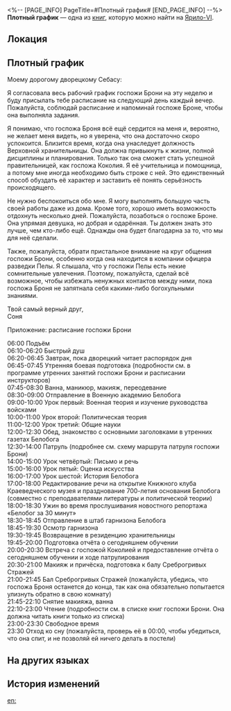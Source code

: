 <%-- [PAGE_INFO]
PageTitle=#Плотный график#
[END_PAGE_INFO] --%>
{{Дополнить}}
{{Книга Инфобокс
|id           = 122
|partIds      = 190266
|Название     = 
|Изображение  = Предмет Записи.png
|Мир          = Ярило-VI
|Томов        = 1
|Автор        = <!--нужно добавить-->
|Описание     = Взгляните на это расписание, и вы поймёте, почему Броня непрестанно вздыхает.
|Том1         = {{tx}}
|Источник1    = {{tx|Отсутствует источник}}
|Персонажи    = 
|Фракции      = 
}}
'''Плотный график''' — одна из [[Книги|книг]], которую можно найти на [[Ярило-VI]].

==Локация==
{{Отметка карты|<!--название карты-->|<!--id отметки-->}}

==Плотный график==
Моему дорогому дворецкому Себасу:

Я согласовала весь рабочий график госпожи Брони на эту неделю и буду присылать тебе расписание на следующий день каждый вечер. Пожалуйста, соблюдай расписание и напоминай госпоже Броне, чтобы она выполняла задания.

Я понимаю, что госпожа Броня всё ещё сердится на меня и, вероятно, не желает меня видеть, но я уверена, что она достаточно скоро успокоится. Близится время, когда она унаследует должность Верховной хранительницы. Она должна привыкнуть к жизни, полной дисциплины и планирования. Только так она сможет стать успешной правительницей, как госпожа Коколия. Я её учительница и помощница, а потому мне иногда необходимо быть строже с ней. Это единственный способ обуздать её характер и заставить её понять серьёзность происходящего.

Не нужно беспокоиться обо мне. Я могу выполнять большую часть своей работы даже из дома. Кроме того, хорошо иметь возможность отдохнуть несколько дней. Пожалуйста, позаботься о госпоже Броне. Она упрямая девушка, но добрая и одарённая. Ты должен знать это лучше, чем кто-либо ещё. Однажды она будет благодарна за то, что мы для неё сделали.

Также, пожалуйста, обрати пристальное внимание на круг общения госпожи Брони, особенно когда она находится в компании офицера разведки Пелы. Я слышала, что у госпожи Пелы есть некие сомнительные увлечения. Поэтому, пожалуйста, сделай всё возможное, чтобы избежать ненужных контактов между ними, пока госпожа Броня не запятнала себя какими-либо богохульными знаниями.

Твой самый верный друг,<br />
Соня

Приложение: расписание госпожи Брони

06:00 Подъём<br />
06:10-06:20 Быстрый душ<br />
06:20-06:45 Завтрак, пока дворецкий читает распорядок дня<br />
06:45-07:45 Утренняя боевая подготовка (подробности см. в программе утренних занятий госпожи Брони и расписании инструкторов)<br />
07:45-08:30 Ванна, маникюр, макияж, переодевание<br />
08:30-09:00 Отправление в Военную академию Белобога<br />
09:00-10:00 Урок первый: Военная теория и изучение руководства войсками<br />
10:00-11:00 Урок второй: Политическая теория<br />
11:00-12:00 Урок третий: Общие науки<br />
12:00-12:30 Обед, знакомство с основными заголовками в утренних газетах Белобога<br />
12:30-14:00 Патруль (подробнее см. схему маршрута патруля госпожи Брони)<br />
14:00-15:00 Урок четвёртый: Письмо и речь<br />
15:00-16:00 Урок пятый: Оценка искусства<br />
16:00-17:00 Урок шестой: История Белобога<br />
17:00-18:00 Редактирование речи на открытие Книжного клуба Краеведческого музея и празднование 700-летия основания Белобога (совместно с преподавателями литературы и политической теории)<br />
18:00-18:30 Ужин во время прослушивания новостного репортажа «Белобог за 30 минут»<br />
18:30-18:45 Отправление в штаб гарнизона Белобога<br />
18:45-19:30 Осмотр гарнизона<br />
19:30-19:45 Возвращение в резиденцию хранительницы<br />
19:45-20:00 Подготовка отчёта о сегодняшнем обучении<br />
20:00-20:30 Встреча с госпожой Коколией и предоставление отчёта о сегодняшнем обучении и ходе патрулирования<br />
20:30-21:00 Макияж и причёска, подготовка к балу Среброгривых Стражей<br />
21:00-21:45 Бал Среброгривых Стражей (пожалуйста, убедись, что госпожа Броня останется до конца, так как она обязательно попытается улизнуть обратно в свою комнату)<br />
21:45-22:10 Снятие макияжа, ванна<br />
22:10-23:00 Чтение (подробности см. в списке книг госпожи Брони. Она должна читать книги только из списка)<br />
23:00-23:30 Свободное время<br />
23:30 Отход ко сну (пожалуйста, проверь её в 00:00, чтобы убедиться, что она спит, и не позволяй ей ничего делать в постели)

==На других языках==
{{На других языках
|en   = Densely Packed Schedule
|zhs  = 密密麻麻的日程
|zht  = 密密麻麻的行程表
|ja   = 細かく決まったスケジュール
|ko   = 빽빽한 스케줄
|es   = Horario sin un momento libre
|fr   = Emploi du temps bien rempli
|ru   = Плотный график
|th   = กำหนดการที่แน่นเอี๊ยด
|vi   = Nhật Trình Dày Đặc
|de   = Dicht gepackter Zeitplan
|id   = Jadwal yang Padat
|pt   = Cronograma Apertado
}}

==История изменений==
{{История изменений|3.5}}

[[en:]]